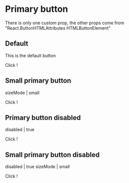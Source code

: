 

<Meta title="PrimaryButton" component={CoreButton} />

# Primary button

There is only one custom prop, the other props come from "React.ButtonHTMLAttributes HTMLButtonElement"

<Props of={CoreButton} />

## Default

This is the default button

<Preview>
  <Story name="Primary">
    <PrimaryButton onClick={action("clicked")}>
      Click !
    </PrimaryButton>
  </Story>
</Preview>


## Small primary button

sizeMode | small

  <Story name="Small primary">
    <PrimaryButton sizeMode='small' onClick={action("clicked")}>
      Click !
    </PrimaryButton>
  </Story>

## Primary button disabled

disabled | true

  <Story name="Primary disabled">
    <PrimaryButton disabled onClick={action("clicked")}>
      Click !
    </PrimaryButton>
  </Story>

## Small primary button disabled

disabled | true
sizeMode | small

  <Story name="Small primary disabled">
    <PrimaryButton disabled onClick={action("clicked")} sizeMode='small'>
      Click !
    </PrimaryButton>
  </Story>
